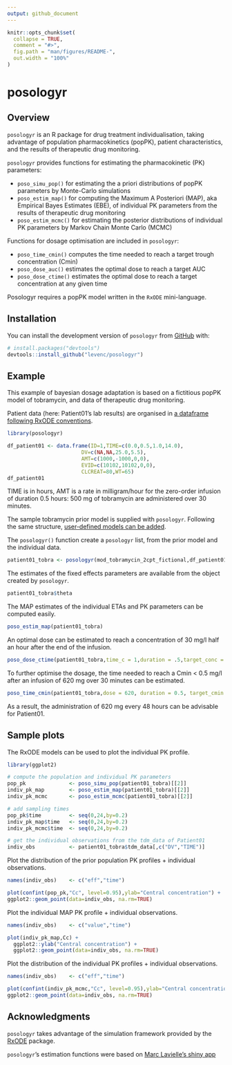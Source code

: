 ```yaml
---
output: github_document
---
```


<!-- README.md is generated from README.Rmd. Please edit that file -->

```r
knitr::opts_chunk$set(
  collapse = TRUE,
  comment = "#>",
  fig.path = "man/figures/README-",
  out.width = "100%"
)
```

# posologyr

<!-- badges: start -->
<!-- badges: end -->

## Overview

`posologyr` is an R package for drug treatment individualisation, taking advantage of population pharmacokinetics (popPK), patient characteristics, and the results of therapeutic drug monitoring.

`posologyr` provides functions for estimating the pharmacokinetic (PK) parameters:

+ `poso_simu_pop()` for estimating the a priori distributions of popPK parameters by Monte-Carlo simulations
+ `poso_estim_map()` for computing the Maximum A Posteriori (MAP), aka Empirical Bayes Estimates (EBE), of individual PK parameters from the results of therapeutic drug monitoring
+ `poso_estim_mcmc()` for estimating the posterior distributions of individual PK parameters by Markov Chain Monte Carlo (MCMC)

Functions for dosage optimisation are included in `posologyr`:

+ `poso_time_cmin()` computes the time needed to reach a target trough concentration (Cmin)
+ `poso_dose_auc()` estimates the optimal dose to reach a target AUC
+ `poso_dose_ctime()` estimates the optimal dose to reach a target concentration at any given time

Posologyr requires a popPK model written in the `RxODE` mini-language.

## Installation

You can install the development version of `posologyr` from [GitHub](https://github.com/) with:

``` r
# install.packages("devtools")
devtools::install_github("levenc/posologyr")
```

## Example

This example of bayesian dosage adaptation is based on a fictitious popPK model of tobramycin, and data of therapeutic drug monitoring.

Patient data (here: Patient01's lab results) are organised in [a dataframe following RxODE conventions](https://levenc.github.io/posologyr/articles/patient_data_input.html).

```r
library(posologyr)

df_patient01 <- data.frame(ID=1,TIME=c(0.0,0.5,1.0,14.0),
                        DV=c(NA,NA,25.0,5.5),
                        AMT=c(1000,-1000,0,0),
                        EVID=c(10102,10102,0,0),
                        CLCREAT=80,WT=65)
df_patient01
```

TIME is in hours, AMT is a rate in milligram/hour for the zero-order infusion of duration 0.5 hours: 500 mg of tobramycin are administered over 30 minutes.

The sample tobramycin prior model is supplied with `posologyr`. Following the same structure, [user-defined models can be added](https://levenc.github.io/posologyr/articles/posologyr_user_defined_models.html).

The `posologyr()` function create a `posologyr` list, from the prior model and the individual data. 

```r
patient01_tobra <- posologyr(mod_tobramycin_2cpt_fictional,df_patient01)
```

The estimates of the fixed effects parameters are available from the object created by `posologyr`.

```r
patient01_tobra$theta
```

The MAP estimates of the individual ETAs and PK parameters can be computed easily.

```r
poso_estim_map(patient01_tobra)
```

An optimal dose can be estimated to reach a concentration of 30 mg/l half an hour after the end of the infusion.

```r
poso_dose_ctime(patient01_tobra,time_c = 1,duration = .5,target_conc = 30)
```

To further optimise the dosage, the time needed to reach a Cmin < 0.5 mg/l after an infusion of 620 mg over 30 minutes can be estimated.

```r
poso_time_cmin(patient01_tobra,dose = 620, duration = 0.5, target_cmin = 0.5)
```

As a result, the administration of 620 mg every 48 hours can be advisable for Patient01.

## Sample plots

The RxODE models can be used to plot the individual PK profile.

```r
library(ggplot2)

# compute the population and individual PK parameters
pop_pk              <- poso_simu_pop(patient01_tobra)[[2]]
indiv_pk_map        <- poso_estim_map(patient01_tobra)[[2]]
indiv_pk_mcmc       <- poso_estim_mcmc(patient01_tobra)[[2]]

# add sampling times
pop_pk$time         <- seq(0,24,by=0.2)
indiv_pk_map$time   <- seq(0,24,by=0.2)
indiv_pk_mcmc$time  <- seq(0,24,by=0.2)

# get the individual observations from the tdm_data of Patient01
indiv_obs           <- patient01_tobra$tdm_data[,c("DV","TIME")]
```

Plot the distribution of the prior population PK profiles + individual observations.
```r
names(indiv_obs)    <- c("eff","time")

plot(confint(pop_pk,"Cc", level=0.95),ylab="Central concentration") +
ggplot2::geom_point(data=indiv_obs, na.rm=TRUE)
```

Plot the individual MAP PK profile + individual observations.
```r
names(indiv_obs)    <- c("value","time")

plot(indiv_pk_map,Cc) + 
  ggplot2::ylab("Central concentration") +
  ggplot2::geom_point(data=indiv_obs, na.rm=TRUE)
```

Plot the distribution of the individual PK profiles + individual observations.
```r
names(indiv_obs)    <- c("eff","time")

plot(confint(indiv_pk_mcmc,"Cc", level=0.95),ylab="Central concentration") +
ggplot2::geom_point(data=indiv_obs, na.rm=TRUE)
```

## Acknowledgments
`posologyr` takes advantage of the simulation framework provided by the  [RxODE](https://github.com/nlmixrdevelopment/RxODE) package.

`posologyr`'s estimation functions were based on [Marc Lavielle's shiny app]( http://shiny.webpopix.org/mcmc/bayes1/)
